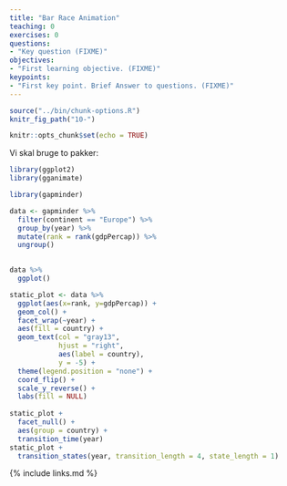 ```yaml
---
title: "Bar Race Animation"
teaching: 0
exercises: 0
questions:
- "Key question (FIXME)"
objectives:
- "First learning objective. (FIXME)"
keypoints:
- "First key point. Brief Answer to questions. (FIXME)"
---
```


```r
source("../bin/chunk-options.R")
knitr_fig_path("10-")
```

```r
knitr::opts_chunk$set(echo = TRUE)
```


Vi skal bruge to pakker:
```r
library(ggplot2)
library(gganimate)
```

```r
library(gapminder)
```

```r
data <- gapminder %>% 
  filter(continent == "Europe") %>% 
  group_by(year) %>% 
  mutate(rank = rank(gdpPercap)) %>% 
  ungroup()
  

data %>% 
  ggplot()

static_plot <- data %>% 
  ggplot(aes(x=rank, y=gdpPercap)) +
  geom_col() +
  facet_wrap(~year) +
  aes(fill = country) +
  geom_text(col = "gray13",
            hjust = "right",
            aes(label = country),
            y = -5) +
  theme(legend.position = "none") +
  coord_flip() +
  scale_y_reverse() +  
  labs(fill = NULL)
  
static_plot +
  facet_null() +
  aes(group = country) +
  transition_time(year)
static_plot +
  transition_states(year, transition_length = 4, state_length = 1)
```



{% include links.md %}

